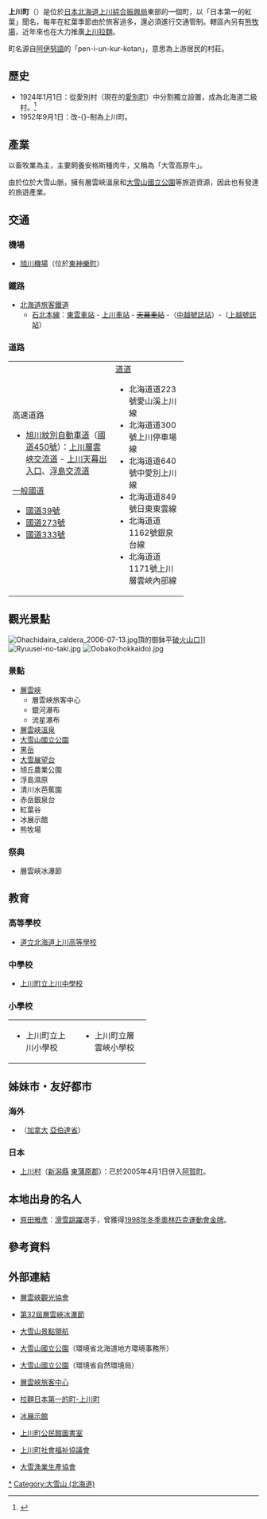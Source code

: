 {{日本町村
| 自治體名=上川
| 町村=町
| 圖像=[[File:Sounkyo1.jpg|240px]]
| 圖像說明=[[層雲峽|層雲峽]]的[[銀河瀑布|銀河瀑布]]（雌瀑布）
| 町村章=[[File:Emblem_of_Kamikawa,_Hokkaido.svg|100px]]
| 日文原名=上川町
| 平假名=かみかわちょう
| 羅馬字拼音=Kamikawa-chō
| 都道府縣=北海道
| 支廳=上川綜合振興局
| 郡=上川郡
| 郡連結=上川郡 (石狩國)
| 編號=01457-5
| 面積=1,049.24
| 邊界未定=
| 人口=4,591
| 統計時間=2007年6月30日
| 自治體=[[旭川市|旭川市]]、[[士別市|士別市]]、[[北見市|北見市]]、[[美瑛町|美瑛町]]、[[東川町|東川町]]、[[當麻町|當麻町]]、[[愛別町|愛別町]]、[[瀧上町|瀧上町]]、[[遠輕町|遠輕町]]、[[上士幌町|上士幌町]]、[[新得町|新得町]]
| 樹=[[雲杉|雲杉]]
| 花=[[蝦夷杜鵑|蝦夷杜鵑]]
| 鳥=
| 其他象徵物=
| 其他象徵=
| 首長=
| 郵遞區號=078-1791
| 所在地=上川郡上川町南町180番地
| 電話號碼=1658-2-1211
| 外部連結={{url|https://www.town.hokkaido-kamikawa.lg.jp/}}
| 經度=
| 緯度=
| 地圖=[[File:Kamikawa_in_Kamikawa_Subprefecture.gif|200px]]
| 註記=人口：[http://www.pref.hokkaido.lg.jp/sk/tuk/900brr/index.htm 北海道官方網頁]
}}
'''上川町'''（{{jpn|j=上川町|hg=かみかわちょう|rm=Kamikawa chō|f=y}}）是位於[[日本|日本]][[北海道|北海道]][[上川綜合振興局|上川綜合振興局]]東部的一個町，以「日本第一的紅葉」聞名，每年在紅葉季節由於旅客過多，還必須進行交通管制。轄區內另有[[熊牧場|熊牧場]]，近年來也在大力推廣[[上川拉麵|上川拉麵]]。

町名源自[[阿伊努語|阿伊努語]]的「pen-i-un-kur-kotan」，意思為上游居民的村莊。

== 歷史 ==
*1924年1月1日：從愛別村（現在的[[愛別町|愛別町]]）中分割獨立設置，成為北海道二級村。<ref>{{Cite web| url=http://homepage1.nifty.com/ishato/tiri/sityoson/01hokkai/01_hokkai21.htm#kamikawa| title=市町村的變遷 - 北海道［道東・道北］| publisher=ISSIE| accessdate=2008年6月14日| language=ja| deadurl=yes| archiveurl=https://web.archive.org/web/20091001194212/http://homepage1.nifty.com/ishato/tiri/sityoson/01hokkai/01_hokkai21.htm#kamikawa| archivedate=2009年10月1日}}</ref>
*1952年9月1日：改-{}-制為上川町。

== 產業 ==
以畜牧業為主，主要飼養安格斯種肉牛，又稱為「大雪高原牛」。

由於位於大雪山脈，擁有層雲峽溫泉和[[大雪山國立公園|大雪山國立公園]]等旅遊資源，因此也有發達的旅遊產業。

== 交通 ==
=== 機場 ===
*[[旭川機場|旭川機場]]（位於[[東神樂町|東神樂町]]）

=== 鐵路 ===
*[[北海道旅客鐵道|北海道旅客鐵道]]
**[[石北本線|石北本線]]：[[東雲車站|東雲車站]] - [[上川車站|上川車站]] - <s>[[天幕車站|天幕車站]]</s> -（[[中越號誌站|中越號誌站]]）-（[[上越號誌站|上越號誌站]]）

=== 道路 ===

{| width="70%"
|-----
| valign="top" width="50%" |
;高速道路
*[[旭川紋別自動車道|旭川紋別自動車道]]（[[國道450號|國道450號]]）：[[上川層雲峽交流道|上川層雲峽交流道]] - [[上川天幕出入口|上川天幕出入口]]、[[浮島IC_(北海道)|浮島交流道]]
;[[一般國道|一般國道]]
*[[國道39號|國道39號]]
*[[國道273號|國道273號]]
*[[國道333號|國道333號]]
<!----;[[主要地方道|主要道道]]
*---->
| valign="top" |
;[[都道府縣道|道道]]
*北海道道223號愛山溪上川線
*北海道道300號上川停車場線
*北海道道640號中愛別上川線
*北海道道849號日東東雲線
*北海道道1162號銀泉台線
*北海道道1171號上川層雲峽內部線
|}

== 觀光景點 ==
[[File:Ohachidaira_caldera_2006-07-13.jpg|thumb]]頂的御鉢平[[破火山口|破火山口]]]]
[[File:Ryuusei-no-taki.jpg|thumb]]
[[File:Oobako(hokkaido).jpg|thumb]]
=== 景點 ===
*[[層雲峽|層雲峽]]
**層雲峽旅客中心
**銀河瀑布
**流星瀑布
*[[層雲峽溫泉|層雲峽溫泉]]
*[[大雪山國立公園|大雪山國立公園]]
*[[黑岳|黑岳]]
*[[大雪展望台|大雪展望台]]
*旭丘農業公園
*浮島濕原
*清川水芭蕉園
*赤岳銀泉台
*紅葉谷
*冰展示館
*熊牧場

=== 祭典 ===
*層雲峽冰瀑節

== 教育 ==
=== 高等學校 ===
*[http://www.kamikawa.hokkaido-c.ed.jp/ 道立北海道上川高等學校] {{Wayback|url=http://www.kamikawa.hokkaido-c.ed.jp/ |date=20210729023702 }}

=== 中學校 ===
*[https://web.archive.org/web/20070810222018/http://kjhs.cool.ne.jp/ 上川町立上川中學校]

=== 小學校 ===

{| width="55%"
|-----
| valign="top" width="50%" |
*上川町立上川小學校
| valign="top" width="50%" |
*上川町立層雲峽小學校
|}

== 姊妹市・友好都市 ==
=== 海外 ===
*{{flagicon|Canada}} {{Tsl|en|Rocky Mountain House, Alberta|落基山庄}}（[[加拿大|加拿大]] [[亞伯達省|亞伯達省]]）

=== 日本 ===
*[[上川村|上川村]]（[[新潟縣|新潟縣]] [[東蒲原郡|東蒲原郡]]）：已於2005年4月1日併入[[阿賀町|阿賀町]]。

== 本地出身的名人 ==
*[[原田雅彥|原田雅彥]]：[[滑雪跳躍|滑雪跳躍]]選手，曾獲得[[1998年冬季奧林匹克運動會|1998年冬季奧林匹克運動會]][[金牌|金牌]]。

==參考資料==
{{reflist}}

== 外部連結 ==
{{commonscat|Kamikawa, Hokkaido}}
*{{Ja icon}}[https://web.archive.org/web/20070702062851/http://www.sounkyo.net/index.html 層雲峽觀光協會]
*{{Ja icon}}[https://web.archive.org/web/20070830113644/http://town.kamikawa.hokkaido.jp/web/PD_Cont.nsf/0/18BB3C71821A166F49256E2800208BDA?OpenDocument 第32屆層雲峽冰瀑節]
*{{Zh icon}}[http://www.asahikawa-daisetsu.info/c/index.html 大雪山景點領航] {{Wayback|url=http://www.asahikawa-daisetsu.info/c/index.html |date=20090508083258 }}
*{{Ja icon}}[http://www.daisetsuzan.or.jp/ 大雪山國立公園]{{Wayback|url=http://www.daisetsuzan.or.jp/ |date=20110315064558 }}（環境省北海道地方環境事務所）
*{{Ja icon}}[https://web.archive.org/web/20070808034217/http://www.sizenken.biodic.go.jp/park/cgi-bin/page_np.cgi?park=taisetsuzan 大雪山國立公園]（環境省自然環境局）
*{{Ja icon}}[https://web.archive.org/web/20070807095331/http://sounkyovc.town.kamikawa.hokkaido.jp/index.html 層雲峽旅客中心]
*{{Ja icon}}[https://archive.is/20121219093810/http://www2b.biglobe.ne.jp/~massa/ramen.html 拉麵日本第一的町-上川町]
*{{Ja icon}}[https://web.archive.org/web/20070812141827/http://www.pc-media.co.jp/~icepavilion/ 冰展示館]
*{{Ja icon}}[https://web.archive.org/web/20070807075838/http://db.net-bibai.co.jp/kamikawa/ 上川町公民館圖書室]
*{{Ja icon}}[https://web.archive.org/web/20070322171727/http://www18.ocn.ne.jp/~k_shakyo/ 上川町社會福祉協議會]
*{{Ja icon}}[http://www.taisetsu.jp/index.html 大雪漁業生產協會] {{Wayback|url=http://www.taisetsu.jp/index.html |date=20210729023708 }}

{{上川支廳}}
{{Authority control}}

[[Category:上川町|*]]
[[Category:大雪山_(北海道)|Category:大雪山 (北海道)]]